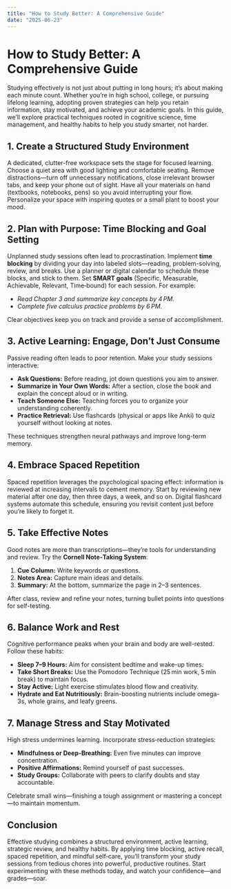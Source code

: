 ```yaml
---
title: "How to Study Better: A Comprehensive Guide"
date: "2025-06-23"
---
```


# How to Study Better: A Comprehensive Guide

Studying effectively is not just about putting in long hours; it’s about making each minute count. Whether you’re in high school, college, or pursuing lifelong learning, adopting proven strategies can help you retain information, stay motivated, and achieve your academic goals. In this guide, we’ll explore practical techniques rooted in cognitive science, time management, and healthy habits to help you study smarter, not harder.

## 1. Create a Structured Study Environment

A dedicated, clutter-free workspace sets the stage for focused learning. Choose a quiet area with good lighting and comfortable seating. Remove distractions—turn off unnecessary notifications, close irrelevant browser tabs, and keep your phone out of sight. Have all your materials on hand (textbooks, notebooks, pens) so you avoid interrupting your flow. Personalize your space with inspiring quotes or a small plant to boost your mood.

## 2. Plan with Purpose: Time Blocking and Goal Setting

Unplanned study sessions often lead to procrastination. Implement **time blocking** by dividing your day into labeled slots—reading, problem-solving, review, and breaks. Use a planner or digital calendar to schedule these blocks, and stick to them. Set **SMART goals** (Specific, Measurable, Achievable, Relevant, Time‑bound) for each session. For example:

- *Read Chapter 3 and summarize key concepts by 4 PM.*
- *Complete five calculus practice problems by 6 PM.*

Clear objectives keep you on track and provide a sense of accomplishment.

## 3. Active Learning: Engage, Don’t Just Consume

Passive reading often leads to poor retention. Make your study sessions interactive:

- **Ask Questions:** Before reading, jot down questions you aim to answer.
- **Summarize in Your Own Words:** After a section, close the book and explain the concept aloud or in writing.
- **Teach Someone Else:** Teaching forces you to organize your understanding coherently.
- **Practice Retrieval:** Use flashcards (physical or apps like Anki) to quiz yourself without looking at notes.

These techniques strengthen neural pathways and improve long-term memory.

## 4. Embrace Spaced Repetition

Spaced repetition leverages the psychological spacing effect: information is reviewed at increasing intervals to cement memory. Start by reviewing new material after one day, then three days, a week, and so on. Digital flashcard systems automate this schedule, ensuring you revisit content just before you’re likely to forget it.

## 5. Take Effective Notes

Good notes are more than transcriptions—they’re tools for understanding and review. Try the **Cornell Note‑Taking System**:

1. **Cue Column:** Write keywords or questions.
2. **Notes Area:** Capture main ideas and details.
3. **Summary:** At the bottom, summarize the page in 2–3 sentences.

After class, review and refine your notes, turning bullet points into questions for self-testing.

## 6. Balance Work and Rest

Cognitive performance peaks when your brain and body are well-rested. Follow these habits:

- **Sleep 7–9 Hours:** Aim for consistent bedtime and wake-up times.
- **Take Short Breaks:** Use the Pomodoro Technique (25 min work, 5 min break) to maintain focus.
- **Stay Active:** Light exercise stimulates blood flow and creativity.
- **Hydrate and Eat Nutritiously:** Brain-boosting nutrients include omega-3s, whole grains, and leafy greens.

## 7. Manage Stress and Stay Motivated

High stress undermines learning. Incorporate stress‑reduction strategies:

- **Mindfulness or Deep‑Breathing:** Even five minutes can improve concentration.
- **Positive Affirmations:** Remind yourself of past successes.
- **Study Groups:** Collaborate with peers to clarify doubts and stay accountable.

Celebrate small wins—finishing a tough assignment or mastering a concept—to maintain momentum.

## Conclusion

Effective studying combines a structured environment, active learning, strategic review, and healthy habits. By applying time blocking, active recall, spaced repetition, and mindful self‑care, you’ll transform your study sessions from tedious chores into powerful, productive routines. Start experimenting with these methods today, and watch your confidence—and grades—soar.


